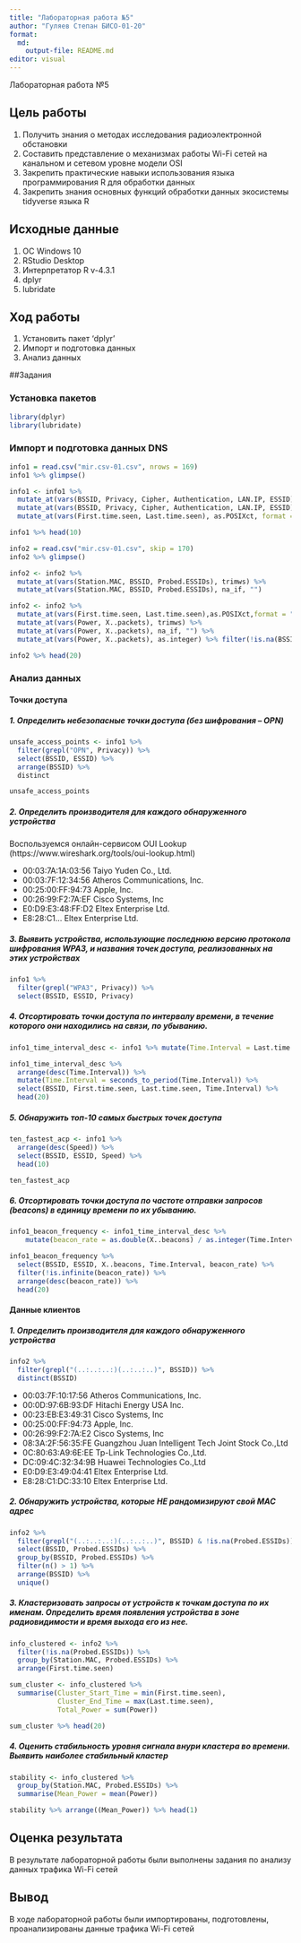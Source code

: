 ```yaml
---
title: "Лабораторная работа №5"
author: "Гуляев Степан БИСО-01-20"
format: 
  md:
    output-file: README.md
editor: visual
---
```


Лабораторная работа №5

## Цель работы

1.  Получить знания о методах исследования радиоэлектронной обстановки
2.  Составить представление о механизмах работы Wi-Fi сетей на канальном и сетевом уровне модели OSI
3.  Закрепить практические навыки использования языка программирования R для обработки данных
4.  Закрепить знания основных функций обработки данных экосистемы tidyverse языка R

## Исходные данные

1.  ОС Windows 10
2.  RStudio Desktop
3.  Интерпретатор R v-4.3.1
4.  dplyr
5.  lubridate

## Ход работы

1.  Установить пакет 'dplyr'
2.  Импорт и подготовка данных
3.  Анализ данных

##Задания

### Установка пакетов

```r
library(dplyr)
library(lubridate)
```

### Импорт и подготовка данных DNS

```r
info1 = read.csv("mir.csv-01.csv", nrows = 169)
info1 %>% glimpse()
```

```r
info1 <- info1 %>% 
  mutate_at(vars(BSSID, Privacy, Cipher, Authentication, LAN.IP, ESSID), trimws) %>%
  mutate_at(vars(BSSID, Privacy, Cipher, Authentication, LAN.IP, ESSID), na_if, "") %>% 
  mutate_at(vars(First.time.seen, Last.time.seen), as.POSIXct, format = "%Y-%m-%d %H:%M:%S")

info1 %>% head(10)
```

```r
info2 = read.csv("mir.csv-01.csv", skip = 170)
info2 %>% glimpse()
```

```r
info2 <- info2 %>% 
  mutate_at(vars(Station.MAC, BSSID, Probed.ESSIDs), trimws) %>%
  mutate_at(vars(Station.MAC, BSSID, Probed.ESSIDs), na_if, "")

info2 <- info2 %>% 
  mutate_at(vars(First.time.seen, Last.time.seen),as.POSIXct,format = "%Y-%m-%d %H:%M:%S") %>%
  mutate_at(vars(Power, X..packets), trimws) %>%
  mutate_at(vars(Power, X..packets), na_if, "") %>%
  mutate_at(vars(Power, X..packets), as.integer) %>% filter(!is.na(BSSID))

info2 %>% head(20)
```

### Анализ данных

#### Точки доступа

##### 1. Определить небезопасные точки доступа (без шифрования – OPN)

```r
unsafe_access_points <- info1 %>% 
  filter(grepl("OPN", Privacy)) %>%
  select(BSSID, ESSID) %>%
  arrange(BSSID) %>%
  distinct

unsafe_access_points
```

##### 2. Определить производителя для каждого обнаруженного устройства

Воспользуемся онлайн-сервисом OUI Lookup (https://www.wireshark.org/tools/oui-lookup.html)

-   00:03:7A:1A:03:56 Taiyo Yuden Co., Ltd.
-   00:03:7F:12:34:56 Atheros Communications, Inc.
-   00:25:00:FF:94:73 Apple, Inc.
-   00:26:99:F2:7A:EF Cisco Systems, Inc
-   E0:D9:E3:48:FF:D2 Eltex Enterprise Ltd.
-   E8:28:C1... Eltex Enterprise Ltd.

##### 3. Выявить устройства, использующие последнюю версию протокола шифрования WPA3, и названия точек доступа, реализованных на этих устройствах

```r
info1 %>%
  filter(grepl("WPA3", Privacy)) %>%
  select(BSSID, ESSID, Privacy)
```

##### 4. Отсортировать точки доступа по интервалу времени, в течение которого они находились на связи, по убыванию.


```r
info1_time_interval_desc <- info1 %>% mutate(Time.Interval = Last.time.seen - First.time.seen)

info1_time_interval_desc %>%
  arrange(desc(Time.Interval)) %>%
  mutate(Time.Interval = seconds_to_period(Time.Interval)) %>%
  select(BSSID, First.time.seen, Last.time.seen, Time.Interval) %>%
  head(20)
```

##### 5. Обнаружить топ-10 самых быстрых точек доступа

```r
ten_fastest_acp <- info1 %>%
  arrange(desc(Speed)) %>%
  select(BSSID, ESSID, Speed) %>%
  head(10)

ten_fastest_acp
```

##### 6. Отсортировать точки доступа по частоте отправки запросов (beacons) в единицу времени по их убыванию.

```r
info1_beacon_frequency <- info1_time_interval_desc %>% 
    mutate(beacon_rate = as.double(X..beacons) / as.integer(Time.Interval))

info1_beacon_frequency %>%
  select(BSSID, ESSID, X..beacons, Time.Interval, beacon_rate) %>%
  filter(!is.infinite(beacon_rate)) %>%
  arrange(desc(beacon_rate)) %>%
  head(20)
```

#### Данные клиентов

##### 1. Определить производителя для каждого обнаруженного устройства

```r
info2 %>%
  filter(grepl("(..:..:..:)(..:..:..)", BSSID)) %>%
  distinct(BSSID)
```

-   00:03:7F:10:17:56 Atheros Communications, Inc.
-   00:0D:97:6B:93:DF Hitachi Energy USA Inc.
-   00:23:EB:E3:49:31 Cisco Systems, Inc
-   00:25:00:FF:94:73 Apple, Inc.
-   00:26:99:F2:7A:E2 Cisco Systems, Inc
-   08:3A:2F:56:35:FE Guangzhou Juan Intelligent Tech Joint Stock Co.,Ltd
-   0C:80:63:A9:6E:EE Tp-Link Technologies Co.,Ltd.
-   DC:09:4C:32:34:9B Huawei Technologies Co.,Ltd
-   E0:D9:E3:49:04:41 Eltex Enterprise Ltd.
-   E8:28:C1:DC:33:10 Eltex Enterprise Ltd.

##### 2. Обнаружить устройства, которые НЕ рандомизируют свой MAC адрес

```r
info2 %>%
  filter(grepl("(..:..:..:)(..:..:..)", BSSID) & !is.na(Probed.ESSIDs)) %>%
  select(BSSID, Probed.ESSIDs) %>%
  group_by(BSSID, Probed.ESSIDs) %>%
  filter(n() > 1) %>%
  arrange(BSSID) %>%
  unique()
```

##### 3. Кластеризовать запросы от устройств к точкам доступа по их именам. Определить время появления устройства в зоне радиовидимости и время выхода его из нее.


```r
info_clustered <- info2 %>%
  filter(!is.na(Probed.ESSIDs)) %>%
  group_by(Station.MAC, Probed.ESSIDs) %>%
  arrange(First.time.seen)

sum_cluster <- info_clustered %>%
  summarise(Cluster_Start_Time = min(First.time.seen),
            Cluster_End_Time = max(Last.time.seen),
            Total_Power = sum(Power))

sum_cluster %>% head(20)
```

##### 4. Оценить стабильность уровня сигнала внури кластера во времени. Выявить наиболее стабильный кластер

```r
stability <- info_clustered %>%
  group_by(Station.MAC, Probed.ESSIDs) %>%
  summarise(Mean_Power = mean(Power))

stability %>% arrange((Mean_Power)) %>% head(1)
```

## Оценка результата

В результате лабораторной работы были выполнены задания по анализу данных трафика Wi-Fi сетей

## Вывод

В ходе лабораторной работы были импортированы, подготовлены, проанализированы данные трафика Wi-Fi сетей
